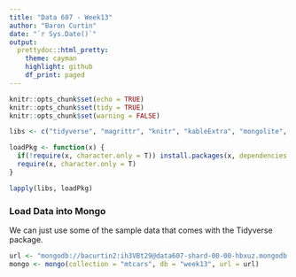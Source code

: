 ```yaml
---
title: "Data 607 - Week13"
author: "Baron Curtin"
date: "`r Sys.Date()`"
output:
  prettydoc::html_pretty:
    theme: cayman
    highlight: github
    df_print: paged
---
```


```r
knitr::opts_chunk$set(echo = TRUE)
knitr::opts_chunk$set(tidy = TRUE)
knitr::opts_chunk$set(warning = FALSE)

libs <- c("tidyverse", "magrittr", "knitr", "kableExtra", "mongolite", "RMySQL", "DBI", "RJDBC")

loadPkg <- function(x) {
  if(!require(x, character.only = T)) install.packages(x, dependencies = T)
  require(x, character.only = T)
}

lapply(libs, loadPkg)
```


### Load Data into Mongo
We can just use some of the sample data that comes with the Tidyverse package.

```r
url <- "mongodb://bacurtin2:ih3VBt29@data607-shard-00-00-hbxuz.mongodb.net:27017,data607-shard-00-01-hbxuz.mongodb.net:27017,data607-shard-00-02-hbxuz.mongodb.net:27017/test?ssl=true&replicaSet=Data607-shard-0&authSource=admin"
mongo <- mongo(collection = "mtcars", db = "week13", url = url)
```

